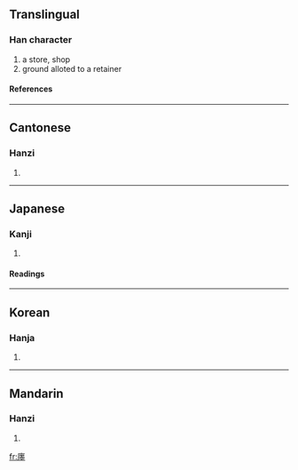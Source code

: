 ==Translingual==
===Han character===
{{Han char|rn=53|rad=广|as=12|sn=15|four=0021<sub>4</sub>|canj=戈田金土 (IWCG)}}
# a store, shop
# ground alloted to a retainer
====References====
{{Han ref|kx=0350.220|dkj=09483|dj=0661.220|hdz=20902.010|uh=5EDB|ud=24283|bh=E573|bd=58739}}
----
==Cantonese==
===Hanzi===
{{yue-hanzi|jyut=|y=chin4}}
# {{defn|Cantonese}}
----
==Japanese==
===Kanji===
{{ja-kanji|grade=|rs=广12}}
# {{defn|Japanese}} 
====Readings====
{{ja-readings|on=[[てん]] (ten)|kun=[[やしき]] (yashiki), [[みせ]] (mise)}}
----
==Korean==
===Hanja===
{{ko-hanja|hangeul=전|rv=jeon|mr=chŏn}}
# {{defn|Korean}}
----
==Mandarin==
===Hanzi===
{{cmn-hanzi|pin=[[chán]] ([[chan2]])|wg=ch'an<sup>2</sup>}}
# {{defn|Mandarin}}

[[fr:廛]]